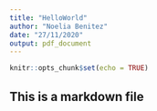 ```yaml
---
title: "HelloWorld"
author: "Noelia Benitez"
date: "27/11/2020"
output: pdf_document
---
```


```r
knitr::opts_chunk$set(echo = TRUE)
```

## This is a markdown file